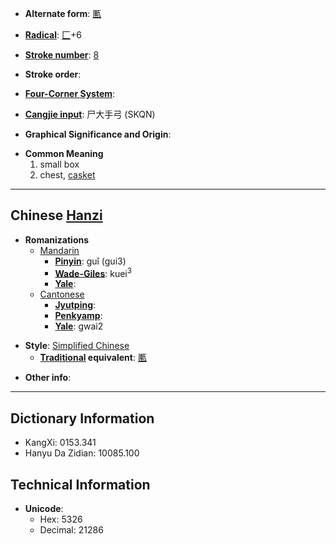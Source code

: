 * '''Alternate form''': [[匭]]

* '''[[Wiktionary:Chinese radical index| Radical]]''': [[Wiktionary:Chinese radical index 匚|匚]]+6

* '''[[Wiktionary:Chinese total strokes index|Stroke number]]''': [[Wiktionary:Chinese total strokes index 8|8]]

* '''Stroke order''': 

* '''[[Wiktionary:Chinese four corner index|Four-Corner System]]''': 

* '''[[Wiktionary:Chinese Cangjie index|Cangjie input]]''': 尸大手弓 (SKQN)

* '''Graphical Significance and Origin''': 

* '''Common Meaning'''
*# small box
*# chest, [[casket]]

----

== Chinese [[Hanzi]] ==

* '''Romanizations'''
** [[Mandarin]]
*** '''[[Pinyin]]''': guǐ (gui3)
*** '''[[Wade-Giles]]''': kuei<sup>3</sup>
*** '''[[Yale]]''': 
**[[Cantonese]]
***'''[[Jyutping]]''':
***'''[[Penkyamp]]''': 
***'''[[Yale]]''': gwai2

* '''Style''': [[Simplified Chinese]] 
** '''[[Traditional Chinese|Traditional]] equivalent''': [[匭]]

* '''Other info''': 

----

== Dictionary Information ==

* KangXi: 0153.341
* Hanyu Da Zidian: 10085.100

== Technical Information ==

* '''Unicode''':
** Hex: 5326
** Decimal: 21286